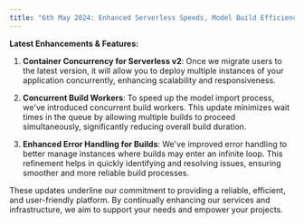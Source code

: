 ```yaml
---
title: "6th May 2024: Enhanced Serverless Speeds, Model Build Efficiency, and Runtime Improvements"
---
```


**Latest Enhancements & Features:**

1. **Container Concurrency for Serverless v2**: Once we migrate users to the latest version, it will allow you to deploy multiple instances of your application concurrently, enhancing scalability and responsiveness.

2. **Concurrent Build Workers**: To speed up the model import process, we've introduced concurrent build workers. This update minimizes wait times in the queue by allowing multiple builds to proceed simultaneously, significantly reducing overall build duration.

3. **Enhanced Error Handling for Builds**: We've improved error handling to better manage instances where builds may enter an infinite loop. This refinement helps in quickly identifying and resolving issues, ensuring smoother and more reliable build processes.

These updates underline our commitment to providing a reliable, efficient, and user-friendly platform. By continually enhancing our services and infrastructure, we aim to support your needs and empower your projects. 
